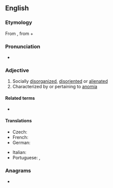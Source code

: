 ==English==

===Etymology===
From {{etyl|grc|en}} {{m|grc|ἀνομία||lawlessness|sc=polytonic}}, from {{m|grc|ἀ-||not|sc=polytonic}} + {{m|grc|νόμος||law|sc=polytonic}}

===Pronunciation===
* {{IPA|/əˈnɒmɪk/|lang=en}}

===Adjective===
{{en-adj}}

# Socially [[disorganized]], [[disoriented]] or [[alienated]]
# Characterized by or pertaining to [[anomia]]

====Related terms====
* {{l|en|anomie}}

====Translations====
{{trans-top|socially disorganized, disoriented or alienated}}
* Czech: {{t|cs|anomický|m}}
* French: {{t+|fr|anomique}}
* German: {{t+|de|anomisch}}
{{trans-mid}}
* Italian: {{t|it|anomico}}
* Portuguese: {{t+|pt|anómico}} {{qualifier|Portugal}}, {{t+|pt|anômico}} {{qualifier|Brazil}}
{{trans-bottom}}

===Anagrams===
* {{anagrams|en|a=acimno|Camino|Monica|anicom|camion|conima|manioc}}